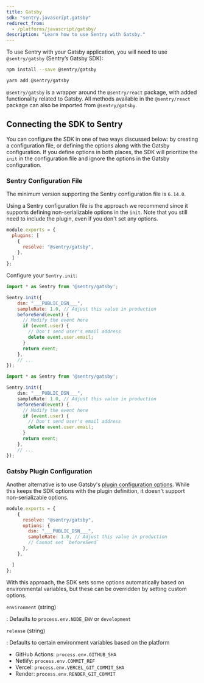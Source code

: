 ```yaml
---
title: Gatsby
sdk: "sentry.javascript.gatsby"
redirect_from:
  - /platforms/javascript/gatsby/
description: "Learn how to use Sentry with Gatsby."
---
```


To use Sentry with your Gatsby application, you will need to use `@sentry/gatsby` (Sentry’s Gatsby SDK):

```bash {tabTitle:NPM}
npm install --save @sentry/gatsby
```

```bash {tabTitle:Yarn}
yarn add @sentry/gatsby
```

<Note>

`@sentry/gatsby` is a wrapper around the `@sentry/react` package, with added functionality related to Gatsby. All methods available in the `@sentry/react` package can also be imported from `@sentry/gatsby`.

</Note>

## Connecting the SDK to Sentry

You can configure the SDK in one of two ways discussed below: by creating a configuration file, or defining the options along with the Gatsby configuration. If you define options in both places, the SDK will prioritize the `init` in the configuration file and ignore the options in the Gatsby configuration.

### Sentry Configuration File

<Note>

The minimum version supporting the Sentry configuration file is `6.14.0`.

</Note>

Using a Sentry configuration file is the approach we recommend since it supports defining non-serializable options in the `init`. Note that you still need to include the plugin, even if you don't set any options.

```javascript {filename:gatsby-config.js}
module.exports = {
  plugins: [
    {
      resolve: "@sentry/gatsby",
    },
  ]
};
```

Configure your `Sentry.init`:

```javascript {filename:sentry.config.js}
import * as Sentry from '@sentry/gatsby';

Sentry.init({
    dsn: "___PUBLIC_DSN___",
    sampleRate: 1.0, // Adjust this value in production
    beforeSend(event) {
      // Modify the event here
      if (event.user) {
        // Don't send user's email address
        delete event.user.email;
      }
      return event;
    },
    // ...
});
```

```typescript {filename:sentry.config.ts}
import * as Sentry from '@sentry/gatsby';

Sentry.init({
    dsn: "___PUBLIC_DSN___",
    sampleRate: 1.0, // Adjust this value in production
    beforeSend(event) {
      // Modify the event here
      if (event.user) {
        // Don't send user's email address
        delete event.user.email;
      }
      return event;
    },
    // ...
});
```

### Gatsby Plugin Configuration

Another alternative is to use Gatsby's [plugin configuration options](https://www.gatsbyjs.com/docs/how-to/plugins-and-themes/using-a-plugin-in-your-site/#using-plugin-configuration-options). While this keeps the SDK options with the plugin definition, it doesn't support non-serializable options.

```javascript {filename:gatsby-config.js}
module.exports = {
    {
      resolve: "@sentry/gatsby",
      options: {
        dsn: "___PUBLIC_DSN___",
        sampleRate: 1.0, // Adjust this value in production
        // Cannot set `beforeSend`
      },
    },

  ]
};
```

With this approach, the SDK sets some options automatically based on environmental variables, but these can be overridden by setting custom options.

`environment` (string)

: Defaults to `process.env.NODE_ENV` or `development`

`release` (string)

: Defaults to certain environment variables based on the platform

- GitHub Actions: `process.env.GITHUB_SHA`
- Netlify: `process.env.COMMIT_REF`
- Vercel: `process.env.VERCEL_GIT_COMMIT_SHA`
- Render: `process.env.RENDER_GIT_COMMIT`
